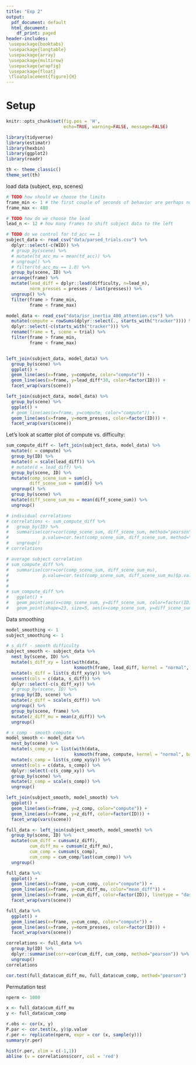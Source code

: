 ```yaml
---
title: "Exp 2"
output:
  pdf_document: default
  html_document:
    df_print: paged
header-includes:
 \usepackage{booktabs}
 \usepackage{longtable}
 \usepackage{array}
 \usepackage{multirow}
 \usepackage{wrapfig}
 \usepackage{float}
 \floatplacement{figure}{H}
---
```


# Setup

```r
knitr::opts_chunk$set(fig.pos = 'H',
                      echo=TRUE, warning=FALSE, message=FALSE)

```
```r
library(tidyverse)
library(estimatr)
library(hexbin)
library(ggplot2)
library(readr)

th <- theme_classic()
theme_set(th)
```

load data (subject, exp, scenes)

```r

# TODO how should we choose the limits
frame_min <- 1 # the first couple of seconds of behavior are perhaps not great
frame_max <- 480

# TODO how do we choose the lead
lead_n <- 12 # how many frames to shift subject data to the left

# TODO do we control for td_acc == 1
subject_data <- read_csv("data/parsed_trials.csv") %>%
  dplyr::select(-c(WID)) %>%
  # group_by(scene) %>%
  # mutate(td_acc_mu = mean(td_acc)) %>%
  # ungroup() %>%
  # filter(td_acc_mu == 1.0) %>%
  group_by(scene, ID) %>%
  arrange(frame) %>%
  mutate(lead_diff = dplyr::lead(difficulty, n=lead_n),
         norm_presses = presses / last(presses)) %>%
  ungroup() %>%
  filter(frame > frame_min,
         frame < frame_max)

model_data <- read_csv("data/isr_inertia_480_attention.csv") %>%
  mutate(compute = rowSums(dplyr::select(., starts_with("tracker")))) %>%
  dplyr::select(-c(starts_with("tracker"))) %>%
  rename(frame = t, scene = trial) %>%
  filter(frame > frame_min,
         frame < frame_max)


left_join(subject_data, model_data) %>%
  group_by(scene) %>%
  ggplot() +
  geom_line(aes(x=frame, y=compute, color="compute")) +
  geom_line(aes(x=frame, y=lead_diff*30, color=factor(ID))) +
  facet_wrap(vars(scene))

left_join(subject_data, model_data) %>%
  group_by(scene) %>%
  ggplot() +
  # geom_line(aes(x=frame, y=compute, color="compute")) +
  geom_line(aes(x=frame, y=norm_presses, color=factor(ID))) +
  facet_wrap(vars(scene))
```
Let's look at scatter plot of compute vs. difficulty:
```r
sum_compute_diff <- left_join(subject_data, model_data) %>%
  mutate(c = compute) %>%
  group_by(ID) %>%
  mutate(d = scale(lead_diff)) %>%
  # mutate(d = lead_diff) %>%
  group_by(scene, ID) %>%
  mutate(comp_scene_sum = sum(c),
         diff_scene_sum = sum(d)) %>%
  ungroup() %>%
  group_by(scene) %>%
  mutate(diff_scene_sum_mu = mean(diff_scene_sum)) %>%
  ungroup()

# individual correlations
# correlations <- sum_compute_diff %>%
#   group_by(ID) %>%
#   summarise(corr=cor(comp_scene_sum, diff_scene_sum, method="pearson"),
#             p.value=cor.test(comp_scene_sum, diff_scene_sum, method="pearson")$p.value) %>%
#   ungroup()
# correlations

# average subject correlation
# sum_compute_diff %>%
#   summarise(corr=cor(comp_scene_sum, diff_scene_sum_mu),
#             p.value=cor.test(comp_scene_sum, diff_scene_sum_mu)$p.value)
# 
# 
# sum_compute_diff %>%
#   ggplot() +
#   geom_point(aes(x=comp_scene_sum, y=diff_scene_sum, color=factor(ID))) +
#   geom_point(shape=23, size=5, aes(x=comp_scene_sum, y=diff_scene_sum_mu, color="average Participant"))
```

Data smoothing

```r
model_smoothing <- 1
subject_smoothing <- 1

# s_diff - smooth difficulty
subject_smooth <- subject_data %>%
  nest_by(scene, ID) %>%
  mutate(s_diff_xy = list(with(data, 
                          ksmooth(frame, lead_diff, kernel = "normal", bandwidth = subject_smoothing)))) %>%
  mutate(s_diff = list(s_diff_xy$y)) %>%
  unnest(cols = c(data, s_diff)) %>%
  dplyr::select(-c(s_diff_xy)) %>%
  # group_by(scene, ID) %>%
  group_by(ID, scene) %>%
  mutate(z_diff = scale(s_diff)) %>%
  ungroup() %>%
  group_by(scene, frame) %>%
  mutate(z_diff_mu = mean(z_diff)) %>%
  ungroup()

# s_comp - smooth compute
model_smooth <- model_data %>%
  nest_by(scene) %>%
  mutate(s_comp_xy = list(with(data,
                          ksmooth(frame, compute, kernel = "normal", bandwidth = model_smoothing)))) %>%
  mutate(s_comp = list(s_comp_xy$y)) %>%
  unnest(cols = c(data, s_comp)) %>%
  dplyr::select(-c(s_comp_xy)) %>%
  group_by(scene) %>%
  mutate(z_comp = scale(s_comp)) %>%
  ungroup()

```


```r
left_join(subject_smooth, model_smooth) %>%
  ggplot() +
  geom_line(aes(x=frame, y=z_comp, color="compute")) +
  geom_line(aes(x=frame, y=z_diff, color=factor(ID))) +
  facet_wrap(vars(scene))

full_data <- left_join(subject_smooth, model_smooth) %>%
  group_by(scene, ID) %>%
  mutate(cum_diff = cumsum(z_diff),
         cum_diff_mu = cumsum(z_diff_mu),
         cum_comp = cumsum(s_comp),
         cum_comp = cum_comp/last(cum_comp)) %>%
  ungroup()

full_data %>%
  ggplot() + 
  geom_line(aes(x=frame, y=cum_comp, color="compute")) +
  geom_line(aes(x=frame, y=cum_diff_mu, color="mean_diff")) +
  geom_line(aes(x=frame, y=cum_diff, color=factor(ID)), linetype = "dashed") +
  facet_wrap(vars(scene))

full_data %>%
  ggplot() + 
  geom_line(aes(x=frame, y=cum_comp, color="compute")) +
  geom_line(aes(x=frame, y=norm_presses, color=factor(ID))) +
  facet_wrap(vars(scene))
```
```r
correlations <- full_data %>%
  group_by(ID) %>%
  dplyr::summarise(corr=cor(cum_diff, cum_comp, method="pearson")) %>%
  ungroup()
correlations

cor.test(full_data$cum_diff_mu, full_data$cum_comp, method="pearson")
```


Permutation test
```r
nperm <- 1000

x <- full_data$cum_diff_mu
y <- full_data$cum_comp

r.obs <- cor(x, y)
P.par <- cor.test(x, y)$p.value
r.per <- replicate(nperm, expr = cor (x, sample(y)))
summary(r.per)

hist(r.per, xlim = c(-1,1))
abline (v = correlations$corr, col = 'red')

```